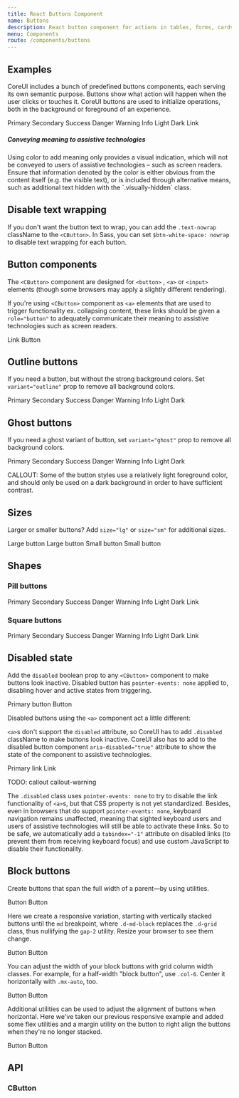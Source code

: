 ```yaml
---
title: React Buttons Component
name: Buttons
description: React button component for actions in tables, forms, cards, and more. CoreUI for React.js provides various styles, states, and size. Ready to use and easy to customize.
menu: Components
route: /components/buttons
---
```



## Examples

CoreUI includes a bunch of predefined buttons components, each serving its own semantic purpose. Buttons show what action will happen when the user clicks or touches it. CoreUI buttons are used to initialize operations, both in the background or foreground of an experience.

<Playground>
  <CButton color="primary" disabled>Primary</CButton>
  <CButton color="secondary">Secondary</CButton>
  <CButton color="success">Success</CButton>
  <CButton color="danger">Danger</CButton>
  <CButton color="warning">Warning</CButton>
  <CButton color="info">Info</CButton>
  <CButton color="light">Light</CButton>
  <CButton color="dark">Dark</CButton>
  <CButton color="link">Link</CButton>
</Playground>

<div className="callout callout-info">
  <h5>Conveying meaning to assistive technologies</h5>
  <p>
    Using color to add meaning only provides a visual indication, which will not be conveyed to users of assistive technologies – such as screen readers. Ensure that information denoted by the color is either obvious from the content itself (e.g. the visible text), or is included through alternative means, such as additional text hidden with the `.visually-hidden` class.
  </p>
</div>

## Disable text wrapping

If you don't want the button text to wrap, you can add the `.text-nowrap` className to the `<CButton>`. In Sass, you can set `$btn-white-space: nowrap` to disable text wrapping for each button.

## Button components

The `<CButton>` component are designed for `<button>` ,  `<a>`  or  `<input>` elements (though some browsers may apply a slightly different rendering).

If you're using `<CButton>` component as `<a>` elements that are used to trigger functionality ex. collapsing content, these links should be given a `role="button"` to adequately communicate their meaning to assistive technologies such as screen readers.

<Playground>
  <CButton component="a" color="primary" href="#" role="button">Link</CButton>
  <CButton type="submit" color="primary">Button</CButton>
  <CButton component="input" type="button" color="primary" value="Input"/>
  <CButton component="input" type="submit" color="primary" value="Submit"/>
  <CButton component="input" type="reset" color="primary" value="Reset"/>
</Playground>

## Outline buttons

If you need a button, but without the strong background colors. Set `variant="outline"` prop to remove all background colors.

<Playground>
  <CButton color="primary" variant="outline">Primary</CButton>
  <CButton color="secondary" variant="outline">Secondary</CButton>
  <CButton color="success" variant="outline">Success</CButton>
  <CButton color="danger" variant="outline">Danger</CButton>
  <CButton color="warning" variant="outline">Warning</CButton>
  <CButton color="info" variant="outline">Info</CButton>
  <CButton color="light" variant="outline">Light</CButton>
  <CButton color="dark" variant="outline">Dark</CButton>
</Playground>

## Ghost buttons

If you need a ghost variant of button, set `variant="ghost"` prop to remove all background colors.

<Playground>
  <CButton color="primary" variant="ghost">Primary</CButton>
  <CButton color="secondary" variant="ghost">Secondary</CButton>
  <CButton color="success" variant="ghost">Success</CButton>
  <CButton color="danger" variant="ghost">Danger</CButton>
  <CButton color="warning" variant="ghost">Warning</CButton>
  <CButton color="info" variant="ghost">Info</CButton>
  <CButton color="light" variant="ghost">Light</CButton>
  <CButton color="dark" variant="ghost">Dark</CButton>
</Playground>

CALLOUT: Some of the button styles use a relatively light foreground color, and should only be used on a dark background in order to have sufficient contrast.

## Sizes

Larger or smaller buttons? Add `size="lg"` or `size="sm"` for additional sizes.

<Playground>
  <CButton color="primary" size="lg">Large button</CButton>
  <CButton color="secondary" size="lg">Large button</CButton>
</Playground>

<Playground>
  <CButton color="primary" size="sm">Small button</CButton>
  <CButton color="secondary" size="sm">Small button</CButton>
</Playground>

## Shapes

### Pill buttons

<Playground>
  <CButton color="primary" shape="rounded-pill">Primary</CButton>
  <CButton color="secondary" shape="rounded-pill">Secondary</CButton>
  <CButton color="success" shape="rounded-pill">Success</CButton>
  <CButton color="danger" shape="rounded-pill">Danger</CButton>
  <CButton color="warning" shape="rounded-pill">Warning</CButton>
  <CButton color="info" shape="rounded-pill">Info</CButton>
  <CButton color="light" shape="rounded-pill">Light</CButton>
  <CButton color="dark" shape="rounded-pill">Dark</CButton>
  <CButton color="link" shape="rounded-pill">Link</CButton>
</Playground>

### Square buttons

<Playground>
  <CButton color="primary" shape="rounded-0">Primary</CButton>
  <CButton color="secondary" shape="rounded-0">Secondary</CButton>
  <CButton color="success" shape="rounded-0">Success</CButton>
  <CButton color="danger" shape="rounded-0">Danger</CButton>
  <CButton color="warning" shape="rounded-0">Warning</CButton>
  <CButton color="info" shape="rounded-0">Info</CButton>
  <CButton color="light" shape="rounded-0">Light</CButton>
  <CButton color="dark" shape="rounded-0">Dark</CButton>
  <CButton color="link" shape="rounded-0">Link</CButton>
</Playground>

## Disabled state

Add the `disabled` boolean prop to any `<CButton>` component to make buttons look inactive. Disabled button has `pointer-events: none` applied to, disabling hover and active states from triggering.

<Playground>
  <CButton color="primary" size="lg" disabled>Primary button</CButton>
  <CButton color="secondary" size="lg" disabled>Button</CButton>
</Playground>  

Disabled buttons using the `<a>` component act a little different:

`<a>`s don't support the `disabled` attribute, so CoreUI has to add `.disabled` className to make buttons look inactive. CoreUI also has to add to the disabled button component `aria-disabled="true"` attribute to show the state of the component to assistive technologies.

<Playground>
  <CButton component="a" href="#" color="primary" size="lg" disabled>Primary link</CButton>
  <CButton component="a" href="#" color="secondary" size="lg" disabled>Link</CButton>
</Playground>

TODO: callout callout-warning

The `.disabled` class uses `pointer-events: none` to try to disable the link functionality of `<a>`s, but that CSS property is not yet standardized. Besides, even in browsers that do support `pointer-events: none`, keyboard navigation remains unaffected, meaning that sighted keyboard users and users of assistive technologies will still be able to activate these links. So to be safe, we automatically add a `tabindex="-1"` attribute on disabled links (to prevent them from receiving keyboard focus) and use custom JavaScript to disable their functionality.

## Block buttons

Create buttons that span the full width of a parent—by using utilities.

<Playground>
<div className="d-grid gap-2">
  <CButton color="primary">Button</CButton>
  <CButton color="primary">Button</CButton>
</div>
</Playground>

Here we create a responsive variation, starting with vertically stacked buttons until the `md` breakpoint, where `.d-md-block` replaces the `.d-grid` class, thus nullifying the `gap-2` utility. Resize your browser to see them change.

<Playground>
<div className="d-grid gap-2 d-md-block">
  <CButton color="primary">Button</CButton>
  <CButton color="primary">Button</CButton>
</div>
</Playground>

You can adjust the width of your block buttons with grid column width classes. For example, for a half-width "block button", use `.col-6`. Center it horizontally with `.mx-auto`, too.

<Playground>
<div className="d-grid gap-2 col-6 mx-auto">
  <CButton color="primary">Button</CButton>
  <CButton color="primary">Button</CButton>
</div>
</Playground>

Additional utilities can be used to adjust the alignment of buttons when horizontal. Here we've taken our previous responsive example and added some flex utilities and a margin utility on the button to right align the buttons when they're no longer stacked.

<Playground>
<div className="d-grid gap-2 d-md-flex justify-content-md-end">
  <CButton color="primary" className="me-md-2">Button</CButton>
  <CButton color="primary">Button</CButton>
</div>
</Playground>


## API

### CButton

<Props of={CButton} />